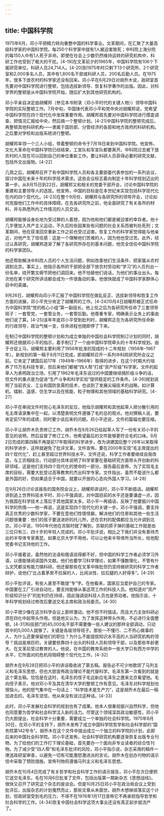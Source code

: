 ```yaml
---
---
---
```

title: 中国科学院
---



1975年6月，邓小平把精力转向重整中国的科学事业。文革期间，在汇聚了大量高级科学家的中国科学院，每250个科学家中就有1人被迫害致死；中科院上海分院的每150人中有1人死于非命。即使在社会上少数仍然维持运转的研究机构中，科研工作也受到了极大的干扰。[4-19]在文革前夕的1965年，中国科学院有106个下属研究单位，科研人员24,714人。[4-20]到1975年时只剩下13个研究所、2个研究室和2,000多名人员，其中有1,800名干部或科研人员，200名后勤人员。在1975年，很多下放农村的科学家还没有回来。邓小平在6月29日对胡乔木说，政研室首先要对中国科学院进行整顿，包括选拔新领导、恢复科学著作的出版。因此，对科学界的整顿是从中国科学院开始，随后扩大到其他研究机构的。

邓小平亲自决定由胡耀邦（参见本书附录〈邓小平时代的关键人物〉）领导中国科学院的实际整顿工作。7月中旬，华国锋代表邓小平和党中央对胡耀邦说，党希望中国科学院在四个现代化中发挥重要作用。胡耀邦首先要对中国科学院进行摸底调查，把情况汇报给中央，然后搞一个整顿计划。[4-21]中国科学院的整顿完成后，再整顿其他科研机构——隶属于国防部、分管经济的各部和地方政府的科研机构。之后要对学校和出版系统进行整顿。

胡耀邦率领一个三人小组，带着整顿的命令于7月18日来到中国科学院。他宣佈，文化大革命在中国科学院已经结束，工宣队和军宣队都要离开。中科院过去被下放农村的人现在可以回到自己的单位重新工作。要让科研人员获得必要的研究文献，包括外文出版物。[4-22]

几周之后，胡耀邦召开了有中国科学院人员和各主要部委代表参加的一系列会议，探讨中国在未来十年的科学技术需求。这些会议标志着向制定十年科学规划迈出的第一步。从8月15日到22日，胡耀邦又和相关的党委干部开会，讨论中国科学院的重建和主要领导人的选拔。他宣佈，中国的目标是在本世纪末实现包括科学现代化在内的四个现代化。[4-23]在整个9月份，胡耀邦与各研究所的领导开会，讨论如何克服他们工作中的具体障碍。在去各研究所之前，他全面研究了有关各所的材料，并与熟悉所内工作情况的人员交谈。

胡耀邦能够设身处地为受过罪的人着想，因为他和他们都是被迫害的幸存者。他十几岁便加入共产主义运动，不久后险些因某些有问题的社会关系而被判处死刑；文革期间，他在获准回京重新工作之前也受过迫害。恢复工作的科学家觉得能与他亲近，对他产生了信任感：这是一个理解他们苦难的人，因为他也受过苦。此外，经过认真研究，胡耀邦逐渐了解了各研究所存在的基本问题，他完全信任中国科学院的科学家团队。

他还帮助解决中科院人员的个人生活问题，例如改善他们生活条件、把家属从农村调到北京。事实上，他指示各所的干部把全部下放农村劳动和“学习”的人员列出一份名单，绕开繁文缛节把他们调回来。他不怕替他们说话，为他们的事业出头。每次他在某个研究所讲话都会成为一件很轰动的事。他很快就成了中国科学家群体心目中的英雄。

9月26日，胡耀邦向邓小平汇报了中国科学院在拨乱反正、选拔新领导和恢复工作方面的进展，邓小平充分肯定了胡耀邦的工作。[4-24]10月4日胡耀邦被正式任命为中国科学院“党的核心小组”第一副组长。他上任之后为各研究所任命了三套领导班子：一套管党，一套管业务，一套管后勤。他尊重专家，明确表示业务上的事由他们说了算。[4-25]该年年底邓小平受到批判时，胡耀邦正在为各研究所任命新的行政领导，政治气候一变，任命进程也随即停了下来。

在制订中国科学院的整顿计划和为成立单独的中国社会科学院制订计划的同时，胡耀邦还根据邓小平的指示，着手制订了一个由中国科学院牵头的十年科学规划。由于仓促上马，胡耀邦主要利用了1956年批准的现成的十二年规划（1956年–1967年）。新规划的第一稿于8月11日完成，即胡耀邦召开一系列中科院研究所会议之前。它肯定了建国后前17年（1949年–1966年）取得的进步，在这个时期大约培养了15万名科技专家，但后来他们都被“四人帮”打成“资产阶级”科学家。文件的起草人为表明政治立场，引用了1962年毛泽东说过的中国要继续搞阶级斗争的话，但文件的重点是为促进“生产斗争和科学实验”提供稳定的工作条件。[4-26]规划说明了当前农业、工业和国防急需的技术，也谈到了发展尖端技术的战略，如计算机、镭射、遥感、仿生学以及在核能、粒子物理和其他领域的基础科学研究。[4-27]

邓小平在审阅文件时担心毛泽东的反应，他指示胡耀邦和其他起草人把分散引用的毛主席语录集中在一起，以清楚表明文件遵循了毛的总的观点。他对撰稿人说，要肯定前17年的成绩，同时要少谈后来的问题。邓小平还说，文件的篇幅也要压缩。

邓小平让胡乔木负责修订工作。胡乔木在8月26日给起草人写了一份有关邓小平的意见的说明，然后监督了修订工作，他希望最后的文件能够更符合毛的口味。9月2日完成的第四稿不再提前17年取得的科学进步，改为讲建国后整个26年以来取得的科学进步，这样就避免了批评文革。文件宣佈，要在2000年实现“毛主席提出的四个现代化”，赶上甚至超过世界科技水平。文件还说，科学工作者要继续自我改造，与工农相结合。行动部分具体说明了科学家要在基础研究方面带头开创新的科研领域，这是他们支持四个现代化的使命的一部分。报告最后宣佈，为了实现毛主席的目标，需要大批受过高等教育的杰出科学专家。文件指出，虽然不能说什么都是外国的好，但如果适合于中国，就要以开放的心态向外国人学习。[4-28]

在9月26日讨论该报告的国务院会议上，胡耀邦讲话时，邓小平不断插话。胡耀邦讲到追上世界科技水平时，邓小平强调说，对中国目前的水平还是要谦虚一点，因为我国在科学技术上落后于其他国家太多。邓小平一再插话，反映了他要振兴中国科学的热情——他一再说，这是实现四个现代化的关键一步。邓小平强调，要支持真正优秀的少数科学家，不要在意他们性情怪僻。解决他们的住房和其他一些生活问题很重要：他们的孩子要送进好的托儿所，还在农村的配偶都应当允许调到北京。邓小平说，1950年代他在苏联时就了解到，苏联的原子弹的基础工作就是由三位只有三、四十岁的年轻人完成的。邓小平批评说，相比之下我们并没有善待杰出的半导体专家黄昆，如果北京大学不用他，可以让他来半导体所当所长，给他配党委书记支持他的工作。

邓小平接着说，虽然他的法语和俄语说得都不好，但中国的科学工作者必须学习外语，以便能够阅读国外文献。他们也要学习科学理论，如果不懂数理化，不管有什么文凭都没有能力搞科研。他还替那些在文革中挨批但仍坚持做研究的科学工作者辩护，说他们“比占着茅房不拉屎的人，比闹派性、拉后腿的人好得多”。[4-29]

邓小平批评说，有些人甚至不敢提“专”字。在他看来，国家应当爱护自己的专家。中国要在工厂引进自动化，要支持能够从事这项工作的科技人员。他知道对“资产阶级知识分子”的批判仍在持续，因此强调说科技人员也是劳动者。他指示说，十年科学规划经过修改后要送交毛主席和政治局委员。[4-30]

邓小平很少像在这次科学会议上那样激动。他不但不时插话，而且大力主张科研必须在四化中起带头作用。但是他又认为，为了发挥这种带头作用，不必进行全面整顿。[4-31]科技部门的45,000名干部不需要像一些人建议的那样全部调动，只动其中的5,000人就够了。关键是各级领导班子。那些一不懂行、二不热心做事的人，为什么还要保留他们的职位？为什么不能提拔知识水平高的人当研究机构的领导？挑战是艰巨的，关键要依靠四十出头的科技人员和领导干部，以及那些年龄更大、在文革前受过教育的人。他说，在中国的教育系统中一些大学只有西方中学的水平，它所面对的危机将阻碍整个现代化工作。[4-32]

胡乔木在9月28日把邓小平的讲话吸收进了第五稿。报告必不可少地歌颂了马列主义和毛泽东思想，但也大胆宣佈政治理论不能代替科学。毛泽东第一次看到的就是这个第五稿。恰恰是在这时，毛泽东的侄子毛远新应毛泽东之邀来北京看望他。毛向侄子表示，他对邓小平及其在清华大学的整顿工作有意见。毛泽东对科学规划也很恼火。他的怒气集中在一句话上：“科学技术是生产力”，这是胡乔木在最后一稿加进去的。毛泽东坚信，他从来没有说过这种话。[4-33]

此时，邓小平发展社会科学的规划也有了成果。他本人很重视振兴自然科学，但他也同意要为哲学和社会科学注入新的活力。尽管这个领域深具政治敏感性，邓小平仍大胆提出，社会科学十分重要，需要成立一个单独的社会科学院。1975年8月30日，在邓小平的支持下，胡乔木发佈了成立中国科学院哲学和社会科学部的“国务院第142号令”。胡乔木在这个文件中提出成立一个独立的科学院的计划，此即后来的中国社会科学院。邓小平还宣佈，社会科学研究机构要逐渐恢复出版专业刊物，为了给他们的工作打下理论基础，首先要办一个面向非专业读者的综合性刊物。为了减少受“四人帮”和毛泽东批评的风险，邓小平指示说，杂志采用的稿件一律送政研室审查，以避免一切有可能激怒激进派的言论。胡乔木在创办刊物的请示信中采取了预防措施，宣佈刊物将遵循马列主义和毛泽东思想。

胡乔木在10月4日完成了有关哲学和社会科学工作的请示报告，邓小平在次日便把它送交毛泽东。毛在10月6日批准了文件，包括出版第一期新杂志《思想战线》。很快又召开了研究这个杂志的座谈会。但是10月25日邓小平在政治局会议上受到批评后，出版杂志的计划戛然而止，那些文章从未面世。胡乔木想继续落实这个计划，但政研室受到毛的压力，不得不在1976年1月17日宣佈它不再承担指导哲学和社会科学的工作。[4-34]恢复中国社会科学这项大事业还没有真正起步就流产了。